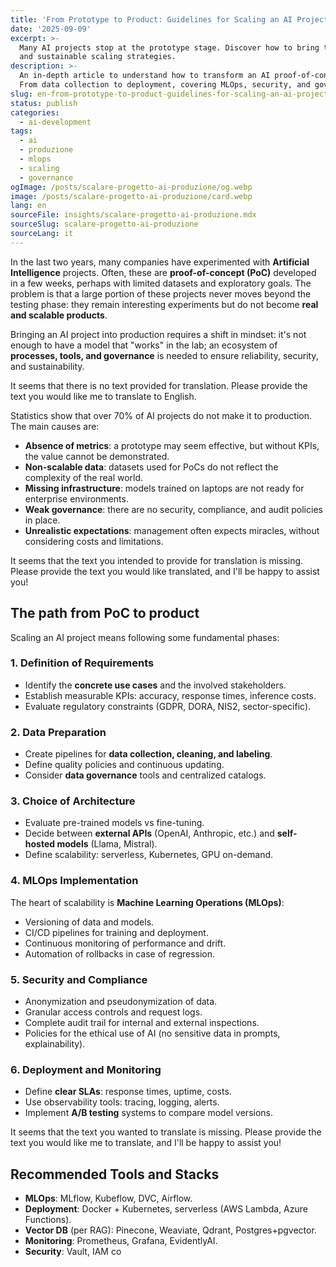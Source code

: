 ```yaml
---
title: 'From Prototype to Product: Guidelines for Scaling an AI Project into Production'
date: '2025-09-09'
excerpt: >-
  Many AI projects stop at the prototype stage. Discover how to bring them into production with governance, MLOps tools,
  and sustainable scaling strategies.
description: >-
  An in-depth article to understand how to transform an AI proof-of-concept into a production-ready enterprise product.
  From data collection to deployment, covering MLOps, security, and governance.
slug: en-from-prototype-to-product-guidelines-for-scaling-an-ai-project-into-production
status: publish
categories:
  - ai-development
tags:
  - ai
  - produzione
  - mlops
  - scaling
  - governance
ogImage: /posts/scalare-progetto-ai-produzione/og.webp
image: /posts/scalare-progetto-ai-produzione/card.webp
lang: en
sourceFile: insights/scalare-progetto-ai-produzione.mdx
sourceSlug: scalare-progetto-ai-produzione
sourceLang: it
---
```


In the last two years, many companies have experimented with **Artificial Intelligence** projects. Often, these are **proof-of-concept (PoC)** developed in a few weeks, perhaps with limited datasets and exploratory goals. The problem is that a large portion of these projects never moves beyond the testing phase: they remain interesting experiments but do not become **real and scalable products**.

Bringing an AI project into production requires a shift in mindset: it's not enough to have a model that "works" in the lab; an ecosystem of **processes, tools, and governance** is needed to ensure reliability, security, and sustainability.

It seems that there is no text provided for translation. Please provide the text you would like me to translate to English.

Statistics show that over 70% of AI projects do not make it to production. The main causes are:

- **Absence of metrics**: a prototype may seem effective, but without KPIs, the value cannot be demonstrated.  
- **Non-scalable data**: datasets used for PoCs do not reflect the complexity of the real world.  
- **Missing infrastructure**: models trained on laptops are not ready for enterprise environments.  
- **Weak governance**: there are no security, compliance, and audit policies in place.  
- **Unrealistic expectations**: management often expects miracles, without considering costs and limitations.

It seems that the text you intended to provide for translation is missing. Please provide the text you would like translated, and I'll be happy to assist you!

## The path from PoC to product

Scaling an AI project means following some fundamental phases:

### 1. Definition of Requirements
- Identify the **concrete use cases** and the involved stakeholders.  
- Establish measurable KPIs: accuracy, response times, inference costs.  
- Evaluate regulatory constraints (GDPR, DORA, NIS2, sector-specific).

### 2. Data Preparation
- Create pipelines for **data collection, cleaning, and labeling**.  
- Define quality policies and continuous updating.  
- Consider **data governance** tools and centralized catalogs.

### 3. Choice of Architecture
- Evaluate pre-trained models vs fine-tuning.  
- Decide between **external APIs** (OpenAI, Anthropic, etc.) and **self-hosted models** (Llama, Mistral).  
- Define scalability: serverless, Kubernetes, GPU on-demand.

### 4. MLOps Implementation
The heart of scalability is **Machine Learning Operations (MLOps)**:
- Versioning of data and models.  
- CI/CD pipelines for training and deployment.  
- Continuous monitoring of performance and drift.  
- Automation of rollbacks in case of regression.

### 5. Security and Compliance
- Anonymization and pseudonymization of data.  
- Granular access controls and request logs.  
- Complete audit trail for internal and external inspections.  
- Policies for the ethical use of AI (no sensitive data in prompts, explainability).

### 6. Deployment and Monitoring
- Define **clear SLAs**: response times, uptime, costs.  
- Use observability tools: tracing, logging, alerts.  
- Implement **A/B testing** systems to compare model versions.

It seems that the text you wanted to translate is missing. Please provide the text you would like me to translate, and I'll be happy to assist you!

## Recommended Tools and Stacks

- **MLOps**: MLflow, Kubeflow, DVC, Airflow.  
- **Deployment**: Docker + Kubernetes, serverless (AWS Lambda, Azure Functions).  
- **Vector DB** (per RAG): Pinecone, Weaviate, Qdrant, Postgres+pgvector.  
- **Monitoring**: Prometheus, Grafana, EvidentlyAI.  
- **Security**: Vault, IAM co